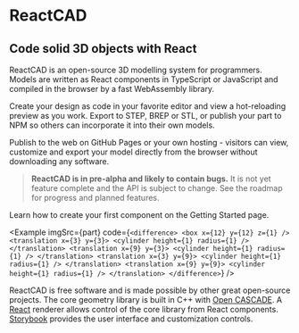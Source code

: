 
<Meta title="Home" />

# ReactCAD
## Code solid 3D objects with React

ReactCAD is an open-source 3D modelling system for programmers. Models are written as React components in TypeScript or JavaScript and compiled in the browser by a fast WebAssembly library.

Create your design as code in your favorite editor and view a hot-reloading preview as you work. Export to STEP, BREP or STL, or publish your part to NPM so others can incorporate it into their own models.

Publish to the web on GitHub Pages or your own hosting - visitors can view, customize and export your model directly from the browser without downloading any software.

> **ReactCAD is in pre-alpha and likely to contain bugs.** It is not yet feature complete and the API is subject to change. See the <Link to="roadmap">roadmap</Link> for progress and planned features.

Learn how to create your first component on the <Link to="getting-started">Getting Started</Link> page.

<Example imgSrc={part} code={`
<difference>
  <box x={12} y={12} z={1} />
  <translation x={3} y={3}>
    <cylinder height={1} radius={1} />
  </translation>
  <translation x={9} y={3}>
    <cylinder height={1} radius={1} />
  </translation>
  <translation x={3} y={9}>
    <cylinder height={1} radius={1} />
  </translation>
  <translation x={9} y={9}>
    <cylinder height={1} radius={1} />
  </translation>
</difference>
`} />

ReactCAD is free software and is made possible by other great open-source projects. The core geometry library is built in C++ with [Open CASCADE](https://dev.opencascade.org/). A [React](https://reactjs.org) renderer allows control of the core library from React components. [Storybook](https://storybook.js.org/) provides the user interface and customization controls.
